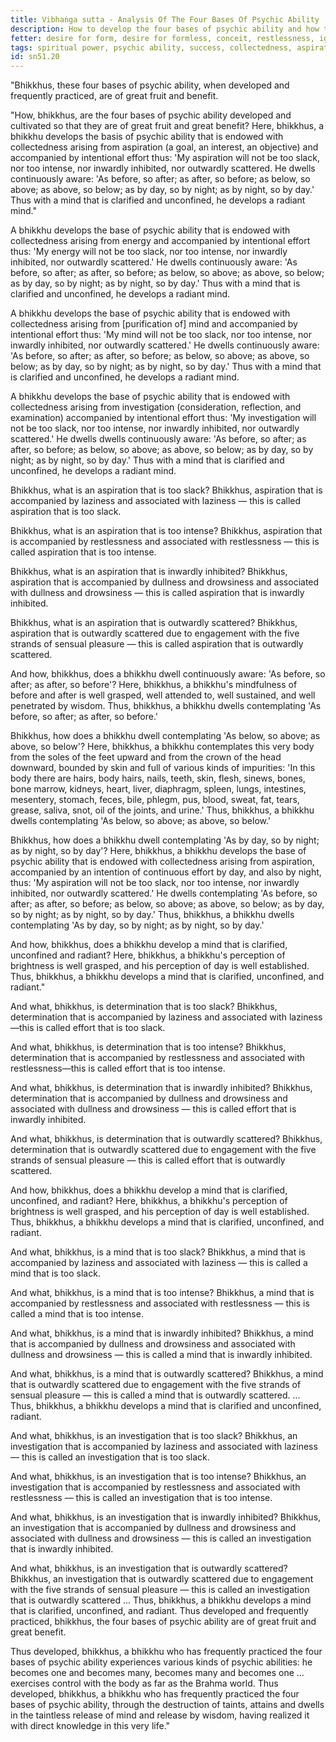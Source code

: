 ```yaml
---
title: Vibhaṅga sutta - Analysis Of The Four Bases Of Psychic Ability
description: How to develop the four bases of psychic ability and how to practice them in a balanced way to achieve great fruit and benefit.
fetter: desire for form, desire for formless, conceit, restlessness, ignorance
tags: spiritual power, psychic ability, success, collectedness, aspiration, persistence, energy, mind, investigation, reflection, close examination, sn, sn51
id: sn51.20
---
```


"Bhikkhus, these four bases of psychic ability, when developed and frequently practiced, are of great fruit and benefit.

"How, bhikkhus, are the four bases of psychic ability developed and cultivated so that they are of great fruit and great benefit? Here, bhikkhus, a bhikkhu develops the basis of psychic ability that is endowed with collectedness arising from aspiration (a goal, an interest, an objective) and accompanied by intentional effort thus: 'My aspiration will not be too slack, nor too intense, nor inwardly inhibited, nor outwardly scattered. He dwells continuously aware: 'As before, so after; as after, so before; as below, so above; as above, so below; as by day, so by night; as by night, so by day.' Thus with a mind that is clarified and unconfined, he develops a radiant mind."

A bhikkhu develops the base of psychic ability that is endowed with collectedness arising from energy and accompanied by intentional effort thus: 'My energy will not be too slack, nor too intense, nor inwardly inhibited, nor outwardly scattered.' He dwells continuously aware: 'As before, so after; as after, so before; as below, so above; as above, so below; as by day, so by night; as by night, so by day.' Thus with a mind that is clarified and unconfined, he develops a radiant mind.

A bhikkhu develops the base of psychic ability that is endowed with collectedness arising from [purification of] mind and accompanied by intentional effort thus: 'My mind will not be too slack, nor too intense, nor inwardly inhibited, nor outwardly scattered.' He dwells continuously aware: 'As before, so after; as after, so before; as below, so above; as above, so below; as by day, so by night; as by night, so by day.' Thus with a mind that is clarified and unconfined, he develops a radiant mind.

A bhikkhu develops the base of psychic ability that is endowed with collectedness arising from investigation (consideration, reflection, and examination) accompanied by intentional effort thus: 'My investigation will not be too slack, nor too intense, nor inwardly inhibited, nor outwardly scattered.' He dwells dwells continuously aware: 'As before, so after; as after, so before; as below, so above; as above, so below; as by day, so by night; as by night, so by day.' Thus with a mind that is clarified and unconfined, he develops a radiant mind.

Bhikkhus, what is an aspiration that is too slack? Bhikkhus, aspiration that is accompanied by laziness and associated with laziness — this is called aspiration that is too slack.

Bhikkhus, what is an aspiration that is too intense? Bhikkhus, aspiration that is accompanied by restlessness and associated with restlessness — this is called aspiration that is too intense.

Bhikkhus, what is an aspiration that is inwardly inhibited? Bhikkhus, aspiration that is accompanied by dullness and drowsiness and associated with dullness and drowsiness — this is called aspiration that is inwardly inhibited.

Bhikkhus, what is an aspiration that is outwardly scattered? Bhikkhus, aspiration that is outwardly scattered due to engagement with the five strands of sensual pleasure — this is called aspiration that is outwardly scattered.

And how, bhikkhus, does a bhikkhu dwell continuously aware: 'As before, so after; as after, so before'? Here, bhikkhus, a bhikkhu's mindfulness of before and after is well grasped, well attended to, well sustained, and well penetrated by wisdom. Thus, bhikkhus, a bhikkhu dwells contemplating 'As before, so after; as after, so before.'

Bhikkhus, how does a bhikkhu dwell contemplating 'As below, so above; as above, so below'? Here, bhikkhus, a bhikkhu contemplates this very body from the soles of the feet upward and from the crown of the head downward, bounded by skin and full of various kinds of impurities: 'In this body there are hairs, body hairs, nails, teeth, skin, flesh, sinews, bones, bone marrow, kidneys, heart, liver, diaphragm, spleen, lungs, intestines, mesentery, stomach, feces, bile, phlegm, pus, blood, sweat, fat, tears, grease, saliva, snot, oil of the joints, and urine.' Thus, bhikkhus, a bhikkhu dwells contemplating 'As below, so above; as above, so below.'

Bhikkhus, how does a bhikkhu dwell contemplating 'As by day, so by night; as by night, so by day'? Here, bhikkhus, a bhikkhu develops the base of psychic ability that is endowed with collectedness arising from aspiration, accompanied by an intention of continuous effort by day, and also by night, thus: 'My aspiration will not be too slack, nor too intense, nor inwardly inhibited, nor outwardly scattered.' He dwells contemplating 'As before, so after; as after, so before; as below, so above; as above, so below; as by day, so by night; as by night, so by day.' Thus, bhikkhus, a bhikkhu dwells contemplating 'As by day, so by night; as by night, so by day.'

And how, bhikkhus, does a bhikkhu develop a mind that is clarified, unconfined and radiant? Here, bhikkhus, a bhikkhu's perception of brightness is well grasped, and his perception of day is well established. Thus, bhikkhus, a bhikkhu develops a mind that is clarified, unconfined, and radiant."

And what, bhikkhus, is determination that is too slack? Bhikkhus, determination that is accompanied by laziness and associated with laziness—this is called effort that is too slack.

And what, bhikkhus, is determination that is too intense? Bhikkhus, determination that is accompanied by restlessness and associated with restlessness—this is called effort that is too intense.

And what, bhikkhus, is determination that is inwardly inhibited? Bhikkhus, determination that is accompanied by dullness and drowsiness and associated with dullness and drowsiness — this is called effort that is inwardly inhibited.

And what, bhikkhus, is determination that is outwardly scattered? Bhikkhus, determination that is outwardly scattered due to engagement with the five strands of sensual pleasure — this is called effort that is outwardly scattered.

And how, bhikkhus, does a bhikkhu develop a mind that is clarified, unconfined, and radiant? Here, bhikkhus, a bhikkhu's perception of brightness is well grasped, and his perception of day is well established. Thus, bhikkhus, a bhikkhu develops a mind that is clarified, unconfined, and radiant.

And what, bhikkhus, is a mind that is too slack? Bhikkhus, a mind that is accompanied by laziness and associated with laziness — this is called a mind that is too slack.

And what, bhikkhus, is a mind that is too intense? Bhikkhus, a mind that is accompanied by restlessness and associated with restlessness — this is called a mind that is too intense.

And what, bhikkhus, is a mind that is inwardly inhibited? Bhikkhus, a mind that is accompanied by dullness and drowsiness and associated with dullness and drowsiness — this is called a mind that is inwardly inhibited.

And what, bhikkhus, is a mind that is outwardly scattered? Bhikkhus, a mind that is outwardly scattered due to engagement with the five strands of sensual pleasure — this is called a mind that is outwardly scattered. ... Thus, bhikkhus, a bhikkhu develops a mind that is clarified and unconfined, radiant.

And what, bhikkhus, is an investigation that is too slack? Bhikkhus, an investigation that is accompanied by laziness and associated with laziness — this is called an investigation that is too slack.

And what, bhikkhus, is an investigation that is too intense? Bhikkhus, an investigation that is accompanied by restlessness and associated with restlessness — this is called an investigation that is too intense.

And what, bhikkhus, is an investigation that is inwardly inhibited? Bhikkhus, an investigation that is accompanied by dullness and drowsiness and associated with dullness and drowsiness — this is called an investigation that is inwardly inhibited.

And what, bhikkhus, is an investigation that is outwardly scattered? Bhikkhus, an investigation that is outwardly scattered due to engagement with the five strands of sensual pleasure — this is called an investigation that is outwardly scattered ... Thus, bhikkhus, a bhikkhu develops a mind that is clarified, unconfined, and radiant. Thus developed and frequently practiced, bhikkhus, the four bases of psychic ability are of great fruit and great benefit.

Thus developed, bhikkhus, a bhikkhu who has frequently practiced the four bases of psychic ability experiences various kinds of psychic abilities: he becomes one and becomes many, becomes many and becomes one ... exercises control with the body as far as the Brahma world. Thus developed, bhikkhus, a bhikkhu who has frequently practiced the four bases of psychic ability, through the destruction of taints, attains and dwells in the taintless release of mind and release by wisdom, having realized it with direct knowledge in this very life."